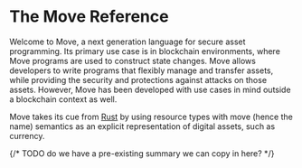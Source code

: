 # The Move Reference

Welcome to Move, a next generation language for secure asset programming. Its primary use case is in
blockchain environments, where Move programs are used to construct state changes. Move allows
developers to write programs that flexibly manage and transfer assets, while providing the security
and protections against attacks on those assets. However, Move has been developed with use cases in
mind outside a blockchain context as well.

Move takes its cue from [Rust](https://www.rust-lang.org/) by using resource types with move (hence
the name) semantics as an explicit representation of digital assets, such as currency.

{/* TODO do we have a pre-existing summary we can copy in here? */}
